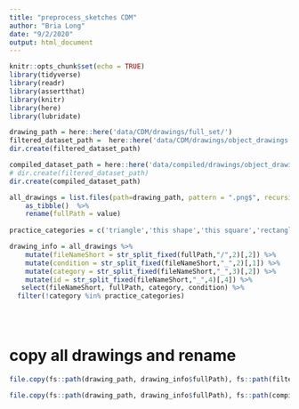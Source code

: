 ```yaml
---
title: "preprocess_sketches CDM"
author: "Bria Long"
date: "9/2/2020"
output: html_document
---
```


```r
knitr::opts_chunk$set(echo = TRUE)
library(tidyverse)
library(readr)
library(assertthat)
library(knitr)
library(here)
library(lubridate)
```


```r
drawing_path = here::here('data/CDM/drawings/full_set/')
filtered_dataset_path =  here::here('data/CDM/drawings/object_drawings')
dir.create(filtered_dataset_path)

compiled_dataset_path = here::here('data/compiled/drawings/object_drawings')
# dir.create(filtered_dataset_path)
dir.create(compiled_dataset_path)
```


```r
all_drawings = list.files(path=drawing_path, pattern = ".png$", recursive = TRUE) %>%
    as_tibble()  %>%
    rename(fullPath = value) 
  
practice_categories = c('triangle','this shape','this square','rectangle')

drawing_info = all_drawings %>%
    mutate(fileNameShort = str_split_fixed(fullPath,"/",2)[,2]) %>%
    mutate(condition = str_split_fixed(fileNameShort,"_",2)[,1]) %>%
    mutate(category = str_split_fixed(fileNameShort,"_",3)[,2]) %>%
    mutate(id = str_split_fixed(fileNameShort,"_",4)[,4]) %>%
   select(fileNameShort, fullPath, category, condition) %>%
  filter(!category %in% practice_categories)


 
```


# copy all drawings and rename
```r
file.copy(fs::path(drawing_path, drawing_info$fullPath), fs::path(filtered_dataset_path, drawing_info$fileNameShort))

file.copy(fs::path(drawing_path, drawing_info$fullPath), fs::path(compiled_dataset_path, drawing_info$fileNameShort))



```
